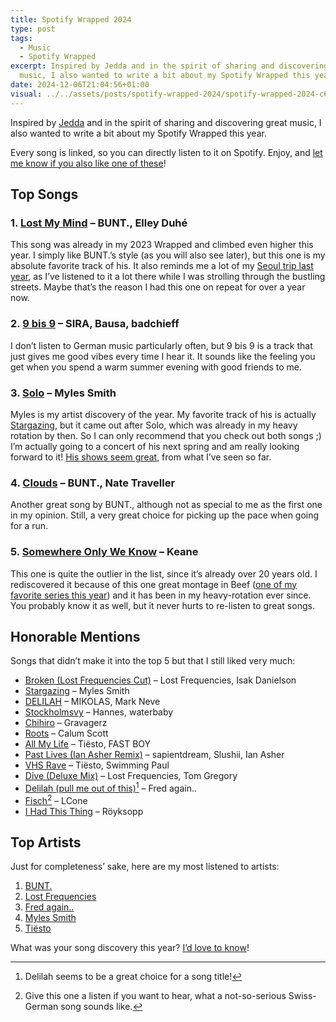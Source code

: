 ```yaml
---
title: Spotify Wrapped 2024
type: post
tags:
  - Music
  - Spotify Wrapped
excerpt: Inspired by Jedda and in the spirit of sharing and discovering great
  music, I also wanted to write a bit about my Spotify Wrapped this year.
date: 2024-12-06T21:04:56+01:00
visual: ../../assets/posts/spotify-wrapped-2024/spotify-wrapped-2024-c63f53f5aa.jpg
---
```


Inspired by [Jedda](https://notes.jeddacp.com/spotify-wrapped-2024/) and in the spirit of sharing and discovering great music, I also wanted to write a bit about my Spotify Wrapped this year.

Every song is linked, so you can directly listen to it on Spotify. Enjoy, and [let me know if you also like one of these](/hello)!

## Top Songs

### 1. [Lost My Mind](https://open.spotify.com/track/0fdfXWcW9BFBGsdk7fh0B5) – BUNT., Elley Duhé
This song was already in my 2023 Wrapped and climbed even higher this year. I simply like BUNT.’s style (as you will also see later), but this one is my absolute favorite track of his. It also reminds me a lot of my [Seoul trip last year](/cities-i-want-to-visit-again), as I’ve listened to it a lot there while I was strolling through the bustling streets. Maybe that’s the reason I had this one on repeat for over a year now.

### 2. [9 bis 9](https://open.spotify.com/track/5YWu6dt50Nieq8qi572RF8) – SIRA, Bausa, badchieff
I don’t listen to German music particularly often, but 9 bis 9 is a track that just gives me good vibes every time I hear it. It sounds like the feeling you get when you spend a warm summer evening with good friends to me.

### 3. [Solo](https://open.spotify.com/track/4Skkx52Dh8yo4G1ijAEGs3) – Myles Smith
Myles is my artist discovery of the year. My favorite track of his is actually [Stargazing](https://open.spotify.com/track/3Vr3zh0r7ALn8VLqCiRR10), but it came out after Solo, which was already in my heavy rotation by then. So I can only recommend that you check out both songs ;)
I’m actually going to a concert of his next spring and am really looking forward to it! [His shows seem great](/favorite-live-performances), from what I’ve seen so far.

### 4. [Clouds](https://open.spotify.com/track/5985LToyqbVWWNczsD9g5N) – BUNT., Nate Traveller
Another great song by BUNT., although not as special to me as the first one in my opinion. Still, a very great choice for picking up the pace when going for a run.

### 5. [Somewhere Only We Know](https://open.spotify.com/track/1SKPmfSYaPsETbRHaiA18G) – Keane
This one is quite the outlier in the list, since it’s already over 20 years old. I rediscovered it because of this one great montage in Beef ([one of my favorite series this year](/beef)) and it has been in my heavy-rotation ever since. You probably know it as well, but it never hurts to re-listen to great songs.

## Honorable Mentions
Songs that didn’t make it into the top 5 but that I still liked very much:

- [Broken (Lost Frequencies Cut)](https://open.spotify.com/track/1C1zuA0hSfyNYFOTUddCzO) – Lost Frequencies, Isak Danielson
- [Stargazing](https://open.spotify.com/track/3Vr3zh0r7ALn8VLqCiRR10) – Myles Smith
- [DELILAH](https://open.spotify.com/track/1dGjNaPbx96cRZ22BBGcAU) – MIKOLAS, Mark Neve
- [Stockholmsvy](https://open.spotify.com/track/3BeaiIXko9QV8689eWB6yd) – Hannes, waterbaby
- [Chihiro](https://open.spotify.com/track/1kDqGWSeR27gWaMouyXD0C) – Gravagerz
- [Roots](https://open.spotify.com/track/6DBpDTvXhBbcfpOa1QrVYo) – Calum Scott
- [All My Life](https://open.spotify.com/track/3qCCQas6tIP15Yjgu3gl9S) – Tiësto, FAST BOY
- [Past Lives (Ian Asher Remix)](https://open.spotify.com/track/7wewclsl0Gez4hiGm9DQjs) – sapientdream, Slushii, Ian Asher
- [VHS Rave](https://open.spotify.com/track/1zgs6QpTBuJ67TQvXMtp7L) – Tiësto, Swimming Paul
- [Dive (Deluxe Mix)](https://open.spotify.com/track/4iEQWcpAprfwVL0MIfWWHj) – Lost Frequencies, Tom Gregory
- [Delilah (pull me out of this)](https://open.spotify.com/track/0Ftrkz2waaHcjKb4qYvLmz)[^1] – Fred again..
- [Fisch](https://open.spotify.com/track/4YNQiMNQtzY2rJiIj6BNJ5)[^2] – LCone
- [I Had This Thing](https://open.spotify.com/track/20yivUpLdxvt8GSh5INzbU) – Röyksopp

## Top Artists
Just for completeness’ sake, here are my most listened to artists:

1. [BUNT.](https://open.spotify.com/artist/2CpLIMBoE2ZzyY3ZBCRZ7j)
2. [Lost Frequencies](https://open.spotify.com/artist/7f5Zgnp2spUuuzKplmRkt7)
3. [Fred again..](https://open.spotify.com/artist/4oLeXFyACqeem2VImYeBFe)
4. [Myles Smith](https://open.spotify.com/artist/3bO19AOone0ubCsfDXDtYt)
5. [Tiësto](https://open.spotify.com/artist/2o5jDhtHVPhrJdv3cEQ99Z)

What was your song discovery this year? [I’d love to know](/hello)!

[^1]:	Delilah seems to be a great choice for a song title!

[^2]:	Give this one a listen if you want to hear, what a not-so-serious Swiss-German song sounds like.
